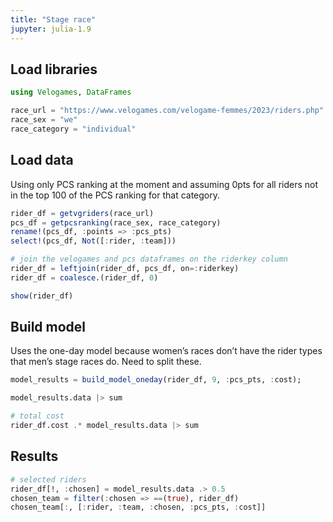 ```yaml
---
title: "Stage race"
jupyter: julia-1.9
---
```


## Load libraries

```julia
using Velogames, DataFrames

race_url = "https://www.velogames.com/velogame-femmes/2023/riders.php"
race_sex = "we"
race_category = "individual"
```

## Load data

Using only PCS ranking at the moment and assuming 0pts for all riders not in the top 100 of the PCS ranking for that category.

```julia
rider_df = getvgriders(race_url)
pcs_df = getpcsranking(race_sex, race_category)
rename!(pcs_df, :points => :pcs_pts)
select!(pcs_df, Not([:rider, :team]))

# join the velogames and pcs dataframes on the riderkey column
rider_df = leftjoin(rider_df, pcs_df, on=:riderkey)
rider_df = coalesce.(rider_df, 0)
```

```julia
show(rider_df)
```

## Build model

Uses the one-day model because women's races don't have the rider types that men's stage races do. Need to split these.

```julia
model_results = build_model_oneday(rider_df, 9, :pcs_pts, :cost);
```

```julia
model_results.data |> sum
```

```julia
# total cost
rider_df.cost .* model_results.data |> sum
```

## Results

```julia
# selected riders
rider_df[!, :chosen] = model_results.data .> 0.5
chosen_team = filter(:chosen => ==(true), rider_df)
chosen_team[:, [:rider, :team, :chosen, :pcs_pts, :cost]]
```

